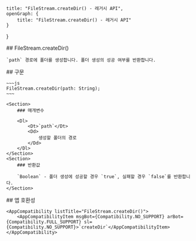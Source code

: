 
    title: "FileStream.createDir() - 레거시 API",
    openGraph: {
        title: "FileStream.createDir() - 레거시 API"
    }
}

<Section>
    ## FileStream.createDir()

    `path` 경로에 폴더를 생성합니다. 폴더 생성의 성공 여부를 반환합니다.
</Section>
<Section>
    ## 구문

    ~~~js
    FileStream.createDir(path: String);
    ~~~

    <Section>
        ### 매개변수

        <Dl>
            <Dt>`path`</Dt>
            <Dd>
                생성할 폴더의 경로
            </Dd>
        </Dl>
    </Section>
    <Section>
        ### 반환값

        `Boolean` - 폴더 생성에 성공할 경우 `true`, 실패할 경우 `false`를 반환합니다.
    </Section>
</Section>
<Section>
    ## 앱 호환성

    <AppCompatibility listTitle="FileStream.createDir()">
        <AppCompatibilityItem msgBot={Compatibility.NO_SUPPORT} arBot={Compatibility.FULL_SUPPORT} sl={Compatibility.NO_SUPPORT}>`createDir`</AppCompatibilityItem>
    </AppCompatibility>
</Section>